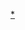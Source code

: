 {{Catnav|頁面分類|人类社会|文化|电视剧|各國電視劇|韓國電視劇|MBC連續劇}}
{{Catnav|頁面分類|...|电视节目|电视剧|各國電視劇|韓國電視劇|MBC連續劇}}
{{Catnav|頁面分類|...|电视|电视节目|韓國电视节目|韓國電視劇| MBC連續劇}}
{{Catnav|頁面分類|...|各國電視|韓國電視|韓國电视节目|韓國電視劇|MBC連續劇}}
{{Catnav|頁面分類|...|电视|各國電視|各國電視劇|韓國電視劇|MBC連續劇}}

{{catmore|MBC日日特別企劃連續劇}}

[[Category:MBC電視劇|*]]